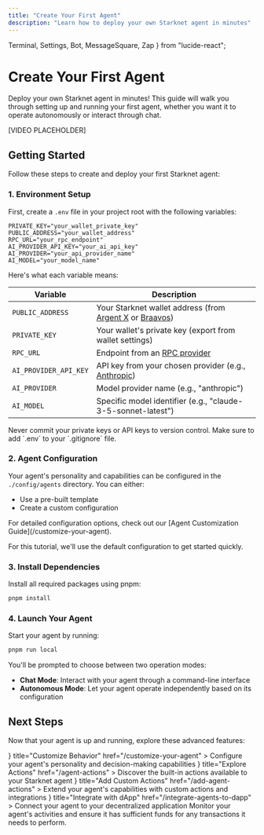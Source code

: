 ```yaml
---
title: "Create Your First Agent"
description: "Learn how to deploy your own Starknet agent in minutes"
---
```


  Terminal,
  Settings,
  Bot,
  MessageSquare,
  Zap
} from "lucide-react";

# Create Your First Agent

Deploy your own Starknet agent in minutes! This guide will walk you through setting up and running your first agent, whether you want it to operate autonomously or interact through chat.

[VIDEO PLACEHOLDER]

## Getting Started

Follow these steps to create and deploy your first Starknet agent:

<Steps>

### 1. Environment Setup

First, create a `.env` file in your project root with the following variables:

```env
PRIVATE_KEY="your_wallet_private_key"
PUBLIC_ADDRESS="your_wallet_address"
RPC_URL="your_rpc_endpoint"
AI_PROVIDER_API_KEY="your_ai_api_key"
AI_PROVIDER="your_api_provider_name"
AI_MODEL="your_model_name"
```

Here's what each variable means:

| Variable | Description |
|----------|-------------|
| `PUBLIC_ADDRESS` | Your Starknet wallet address (from [Argent X](https://www.argent.xyz/) or [Braavos](https://braavos.app/)) |
| `PRIVATE_KEY` | Your wallet's private key (export from wallet settings) |
| `RPC_URL` | Endpoint from an [RPC provider](https://docs.starknet.io/tools/fullnodes-rpc-providers/#rpc_providers) |
| `AI_PROVIDER_API_KEY` | API key from your chosen provider (e.g., [Anthropic](https://docs.anthropic.com/en/api/getting-started)) |
| `AI_PROVIDER` | Model provider name (e.g., "anthropic") |
| `AI_MODEL` | Specific model identifier (e.g., "claude-3-5-sonnet-latest") |

<Callout type="warning">
  Never commit your private keys or API keys to version control. Make sure to add `.env` to your `.gitignore` file.
</Callout>

### 2. Agent Configuration

Your agent's personality and capabilities can be configured in the `./config/agents` directory. You can either:

- Use a pre-built template
- Create a custom configuration

<Callout type="info">
  For detailed configuration options, check out our [Agent Customization Guide](/customize-your-agent).
</Callout>

For this tutorial, we'll use the default configuration to get started quickly.

### 3. Install Dependencies

Install all required packages using pnpm:

```bash
pnpm install
```

### 4. Launch Your Agent

Start your agent by running:

```bash
pnpm run local
```

You'll be prompted to choose between two operation modes:

- **Chat Mode**: Interact with your agent through a command-line interface
- **Autonomous Mode**: Let your agent operate independently based on its configuration

</Steps>

## Next Steps

Now that your agent is up and running, explore these advanced features:

<Cards>
  <Card 
    icon={<MessageSquare />} 
    title="Customize Behavior" 
    href="/customize-your-agent"
  >
    Configure your agent's personality and decision-making capabilities
  </Card>
  <Card 
    icon={<Zap />} 
    title="Explore Actions" 
    href="/agent-actions"
  >
    Discover the built-in actions available to your Starknet agent
  </Card>
  <Card 
    icon={<Bot />} 
    title="Add Custom Actions" 
    href="/add-agent-actions"
  >
    Extend your agent's capabilities with custom actions and integrations
  </Card>
  <Card 
    icon={<Settings />} 
    title="Integrate with dApp" 
    href="/integrate-agents-to-dapp"
  >
    Connect your agent to your decentralized application
  </Card>
</Cards>

<Callout type="info">
  Monitor your agent's activities and ensure it has sufficient funds for any transactions it needs to perform.
</Callout>